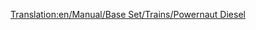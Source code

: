 [[Translation:en/Manual/Base Set/Trains/Powernaut Diesel]]
{{nl/Manual/Base Set/Trains/Treinen|Naam=Powernaut Diesel
|Afbeelding=[[File:en/Manual/Base Set/Trains/Powernautdiesel.png]]
|Kosten=£23,437 ($46,874)
|Snelheid=152 kph (95 mph)
|Gewicht=120 t
|Kracht=2,000 pk (1,492 kW)
|Onderhoudskosten=£2,056 ($4,756)
|Ontworpen=1977
|Levensduur=20 
|Capaciteit=n.v.t.
|Omschrijving=De andere dieseltrein in speelgoedland, een iets verbeterende versie van de Ploddyphut Diesel.
|Real-life=Fictief
}}